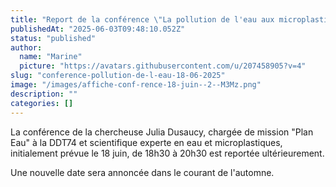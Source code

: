 ```yaml
---
title: "Report de la conférence \"La pollution de l'eau aux microplastiques dans les lacs périalpins\""
publishedAt: "2025-06-03T09:48:10.052Z"
status: "published"
author:
  name: "Marine"
  picture: "https://avatars.githubusercontent.com/u/207458905?v=4"
slug: "conference-pollution-de-l-eau-18-06-2025"
image: "/images/affiche-conf-rence-18-juin--2--M3Mz.png"
description: ""
categories: []
---
```


La conférence de la chercheuse Julia Dusaucy, chargée de mission "Plan Eau" à la DDT74 et scientifique experte en eau et microplastiques, initialement prévue le 18 juin, de 18h30 à 20h30 est reportée ultérieurement. 

Une nouvelle date sera annoncée dans le courant de l'automne. 